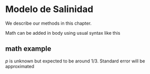 # Modelo de Salinidad

We describe our methods in this chapter.

Math can be added in body using usual syntax like this 

## math example

$p$ is unknown but expected to be around 1/3. Standard error will be approximated
